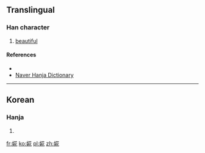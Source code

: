 ==Translingual==

===Han character===
{{Han char|rn=38|rad=女|as=08|sn=11|four=|canj=女廿人心 (VTOP)|ids=⿰[[女]][[花]]}}

# [[beautiful]]

====References====
* {{Han ref|kx=0265.281|dkj=06456|dj=0533.030|hdz=21049.131|uh=5A72|ud=23154}}
*[http://hanja.naver.com/hanja?q=%E5%A9%B2 Naver Hanja Dictionary]

----

==Korean==

===Hanja===
{{ko-hanja|hangeul=화|rv=hwa|mr=hwa}}

# {{defn|lang=ko|sort=女08}}

[[fr:婲]]
[[ko:婲]]
[[pl:婲]]
[[zh:婲]]